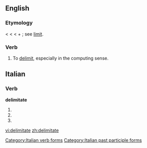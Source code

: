 ==English==

===Etymology===
< {{etyl|fr}} {{term|délimiter}} < {{LL.}} {{term|delimitare||to mark out the limits}} < {{term|de-}} + {{term|limitare||to limit, bound}}; see [[limit]].

===Verb===
{{en-verb|delimitates|delimitating|delimitated}}
# To [[delimit]], especially in the computing sense.



==Italian==

===Verb===
'''delimitate'''

# {{form of|[[second-person|Second-person]] [[plural]] [[present tense]]|[[delimitare#Italian|delimitare]]|lang=Italian}}
# {{form of|Second-person plural [[imperative]]|delimitare#Italian|delimitare|lang=Italian}}
# {{form of|[[feminine|Feminine]] plural|[[delimitato]]}}

[[Category:Italian verb forms]]
[[Category:Italian past participle forms]]

[[vi:delimitate]]
[[zh:delimitate]]